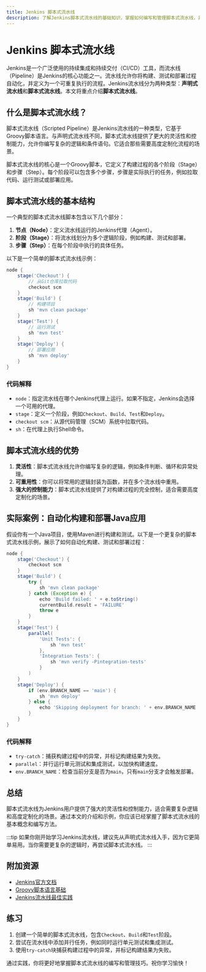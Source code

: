 ```yaml
---
title: Jenkins 脚本式流水线
description: 了解Jenkins脚本式流水线的基础知识，掌握如何编写和管理脚本式流水线，并通过实际案例加深理解。
---
```


# Jenkins 脚本式流水线

Jenkins是一个广泛使用的持续集成和持续交付（CI/CD）工具，而流水线（Pipeline）是Jenkins的核心功能之一。流水线允许你将构建、测试和部署过程自动化，并定义为一个可重复执行的流程。Jenkins流水线分为两种类型：**声明式流水线**和**脚本式流水线**。本文将重点介绍**脚本式流水线**。

## 什么是脚本式流水线？

脚本式流水线（Scripted Pipeline）是Jenkins流水线的一种类型，它基于Groovy脚本语言。与声明式流水线不同，脚本式流水线提供了更大的灵活性和控制能力，允许你编写复杂的逻辑和条件语句。它适合那些需要高度定制化流程的场景。

脚本式流水线的核心是一个Groovy脚本，它定义了构建过程的各个阶段（Stage）和步骤（Step）。每个阶段可以包含多个步骤，步骤是实际执行的任务，例如拉取代码、运行测试或部署应用。

## 脚本式流水线的基本结构

一个典型的脚本式流水线脚本包含以下几个部分：

1. **节点（Node）**：定义流水线运行的Jenkins代理（Agent）。
2. **阶段（Stage）**：将流水线划分为多个逻辑阶段，例如构建、测试和部署。
3. **步骤（Step）**：在每个阶段中执行的具体任务。

以下是一个简单的脚本式流水线示例：

```groovy
node {
    stage('Checkout') {
        // 从Git仓库拉取代码
        checkout scm
    }
    stage('Build') {
        // 构建项目
        sh 'mvn clean package'
    }
    stage('Test') {
        // 运行测试
        sh 'mvn test'
    }
    stage('Deploy') {
        // 部署应用
        sh 'mvn deploy'
    }
}
```

### 代码解释

- `node`：指定流水线在哪个Jenkins代理上运行。如果不指定，Jenkins会选择一个可用的代理。
- `stage`：定义一个阶段，例如`Checkout`、`Build`、`Test`和`Deploy`。
- `checkout scm`：从源代码管理（SCM）系统中拉取代码。
- `sh`：在代理上执行Shell命令。

## 脚本式流水线的优势

1. **灵活性**：脚本式流水线允许你编写复杂的逻辑，例如条件判断、循环和异常处理。
2. **可重用性**：你可以将常用的逻辑封装为函数，并在多个流水线中重用。
3. **强大的控制能力**：脚本式流水线提供了对构建过程的完全控制，适合需要高度定制化的场景。

## 实际案例：自动化构建和部署Java应用

假设你有一个Java项目，使用Maven进行构建和测试。以下是一个更复杂的脚本式流水线示例，展示了如何自动化构建、测试和部署过程：

```groovy
node {
    stage('Checkout') {
        checkout scm
    }
    stage('Build') {
        try {
            sh 'mvn clean package'
        } catch (Exception e) {
            echo 'Build failed: ' + e.toString()
            currentBuild.result = 'FAILURE'
            throw e
        }
    }
    stage('Test') {
        parallel(
            'Unit Tests': {
                sh 'mvn test'
            },
            'Integration Tests': {
                sh 'mvn verify -Pintegration-tests'
            }
        )
    }
    stage('Deploy') {
        if (env.BRANCH_NAME == 'main') {
            sh 'mvn deploy'
        } else {
            echo 'Skipping deployment for branch: ' + env.BRANCH_NAME
        }
    }
}
```

### 代码解释

- `try-catch`：捕获构建过程中的异常，并标记构建结果为失败。
- `parallel`：并行运行单元测试和集成测试，以加快构建速度。
- `env.BRANCH_NAME`：检查当前分支是否为`main`，只有`main`分支才会触发部署。

## 总结

脚本式流水线为Jenkins用户提供了强大的灵活性和控制能力，适合需要复杂逻辑和高度定制化的场景。通过本文的介绍和示例，你应该已经掌握了脚本式流水线的基本概念和编写方法。

:::tip
如果你刚开始学习Jenkins流水线，建议先从声明式流水线入手，因为它更简单易用。当你需要更复杂的逻辑时，再尝试脚本式流水线。
:::

## 附加资源

- [Jenkins官方文档](https://www.jenkins.io/doc/book/pipeline/)
- [Groovy脚本语言基础](https://groovy-lang.org/documentation.html)
- [Jenkins流水线最佳实践](https://www.jenkins.io/doc/book/pipeline/best-practices/)

## 练习

1. 创建一个简单的脚本式流水线，包含`Checkout`、`Build`和`Test`阶段。
2. 尝试在流水线中添加并行任务，例如同时运行单元测试和集成测试。
3. 使用`try-catch`块捕获构建过程中的异常，并标记构建结果为失败。

通过实践，你将更好地掌握脚本式流水线的编写和管理技巧。祝你学习愉快！